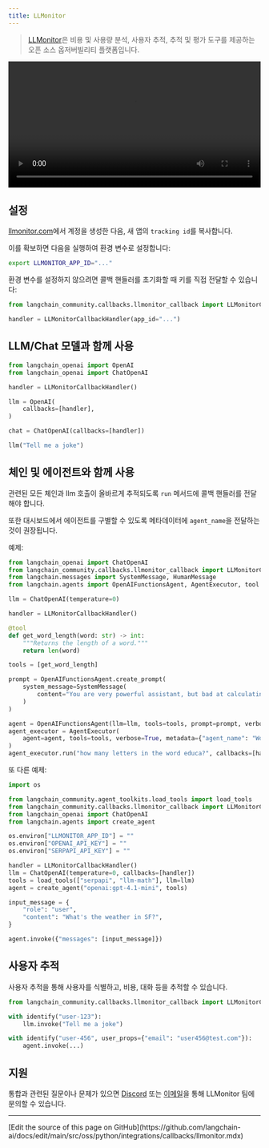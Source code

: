 ```yaml
---
title: LLMonitor
---
```


>[LLMonitor](https://llmonitor.com?utm_source=langchain&utm_medium=py&utm_campaign=docs)은 비용 및 사용량 분석, 사용자 추적, 추적 및 평가 도구를 제공하는 오픈 소스 옵저버빌리티 플랫폼입니다.

<video controls width='100%' >
    <source src='https://llmonitor.com/videos/demo-annotated.mp4'/>
</video>

## 설정

[llmonitor.com](https://llmonitor.com?utm_source=langchain&utm_medium=py&utm_campaign=docs)에서 계정을 생성한 다음, 새 앱의 `tracking id`를 복사합니다.

이를 확보하면 다음을 실행하여 환경 변수로 설정합니다:

```bash
export LLMONITOR_APP_ID="..."
```

환경 변수를 설정하지 않으려면 콜백 핸들러를 초기화할 때 키를 직접 전달할 수 있습니다:

```python
from langchain_community.callbacks.llmonitor_callback import LLMonitorCallbackHandler

handler = LLMonitorCallbackHandler(app_id="...")
```

## LLM/Chat 모델과 함께 사용

```python
from langchain_openai import OpenAI
from langchain_openai import ChatOpenAI

handler = LLMonitorCallbackHandler()

llm = OpenAI(
    callbacks=[handler],
)

chat = ChatOpenAI(callbacks=[handler])

llm("Tell me a joke")

```

## 체인 및 에이전트와 함께 사용

관련된 모든 체인과 llm 호출이 올바르게 추적되도록 `run` 메서드에 콜백 핸들러를 전달해야 합니다.

또한 대시보드에서 에이전트를 구별할 수 있도록 메타데이터에 `agent_name`을 전달하는 것이 권장됩니다.

예제:

```python
from langchain_openai import ChatOpenAI
from langchain_community.callbacks.llmonitor_callback import LLMonitorCallbackHandler
from langchain.messages import SystemMessage, HumanMessage
from langchain.agents import OpenAIFunctionsAgent, AgentExecutor, tool

llm = ChatOpenAI(temperature=0)

handler = LLMonitorCallbackHandler()

@tool
def get_word_length(word: str) -> int:
    """Returns the length of a word."""
    return len(word)

tools = [get_word_length]

prompt = OpenAIFunctionsAgent.create_prompt(
    system_message=SystemMessage(
        content="You are very powerful assistant, but bad at calculating lengths of words."
    )
)

agent = OpenAIFunctionsAgent(llm=llm, tools=tools, prompt=prompt, verbose=True)
agent_executor = AgentExecutor(
    agent=agent, tools=tools, verbose=True, metadata={"agent_name": "WordCount"}  # <- recommended, assign a custom name
)
agent_executor.run("how many letters in the word educa?", callbacks=[handler])
```

또 다른 예제:

```python
import os

from langchain_community.agent_toolkits.load_tools import load_tools
from langchain_community.callbacks.llmonitor_callback import LLMonitorCallbackHandler
from langchain_openai import ChatOpenAI
from langchain.agents import create_agent

os.environ["LLMONITOR_APP_ID"] = ""
os.environ["OPENAI_API_KEY"] = ""
os.environ["SERPAPI_API_KEY"] = ""

handler = LLMonitorCallbackHandler()
llm = ChatOpenAI(temperature=0, callbacks=[handler])
tools = load_tools(["serpapi", "llm-math"], llm=llm)
agent = create_agent("openai:gpt-4.1-mini", tools)

input_message = {
    "role": "user",
    "content": "What's the weather in SF?",
}

agent.invoke({"messages": [input_message]})
```

## 사용자 추적

사용자 추적을 통해 사용자를 식별하고, 비용, 대화 등을 추적할 수 있습니다.

```python
from langchain_community.callbacks.llmonitor_callback import LLMonitorCallbackHandler, identify

with identify("user-123"):
    llm.invoke("Tell me a joke")

with identify("user-456", user_props={"email": "user456@test.com"}):
    agent.invoke(...)
```

## 지원

통합과 관련된 질문이나 문제가 있으면 [Discord](http://discord.com/invite/8PafSG58kK) 또는 [이메일](mailto:vince@llmonitor.com)을 통해 LLMonitor 팀에 문의할 수 있습니다.

---

<Callout icon="pen-to-square" iconType="regular">
  [Edit the source of this page on GitHub](https://github.com/langchain-ai/docs/edit/main/src/oss/python/integrations/callbacks/llmonitor.mdx)
</Callout>
